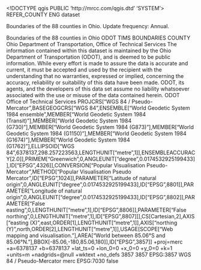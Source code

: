 <!DOCTYPE qgis PUBLIC 'http://mrcc.com/qgis.dtd' 'SYSTEM'>
<qgis version="3.28.10-Firenze">
  <identifier>REFER_COUNTY</identifier>
  <parentidentifier></parentidentifier>
  <language>ENG</language>
  <type>dataset</type>
  <title>REFER_COUNTY</title>
  <abstract>Boundaries of the 88 counties in Ohio. Update frequency: Annual.


Boundaries of the 88 counties in Ohio </abstract>
  <keywords vocabulary="Search keys">
    <keyword>ODOT</keyword>
    <keyword>TIMS</keyword>
    <keyword>BOUNDARIES</keyword>
    <keyword>COUNTY</keyword>
  </keywords>
  <contact>
    <name></name>
    <organization>Ohio Department of Transportation, Office of Technical Services</organization>
    <position></position>
    <voice></voice>
    <fax></fax>
    <email></email>
    <role></role>
  </contact>
  <links/>
  <fees></fees>
  <constraints type="Limitations of use">The information contained within this dataset is maintained by the Ohio Department of Transportation (ODOT), and is deemed to be public information. While every effort is made to assure the data is accurate and current, it must be accepted and used by the recipient with the understanding that no warranties, expressed or implied, concerning the accuracy, reliability or suitability of this data have been made. ODOT, its agents, and the developers of this data set assume no liability whatsoever associated with the use or misuse of the data contained herein.</constraints>
  <rights>ODOT Office of Technical Services &#xd;
</rights>
  <encoding></encoding>
  <crs>
    <spatialrefsys nativeFormat="Wkt">
      <wkt>PROJCRS["WGS 84 / Pseudo-Mercator",BASEGEOGCRS["WGS 84",ENSEMBLE["World Geodetic System 1984 ensemble",MEMBER["World Geodetic System 1984 (Transit)"],MEMBER["World Geodetic System 1984 (G730)"],MEMBER["World Geodetic System 1984 (G873)"],MEMBER["World Geodetic System 1984 (G1150)"],MEMBER["World Geodetic System 1984 (G1674)"],MEMBER["World Geodetic System 1984 (G1762)"],ELLIPSOID["WGS 84",6378137,298.257223563,LENGTHUNIT["metre",1]],ENSEMBLEACCURACY[2.0]],PRIMEM["Greenwich",0,ANGLEUNIT["degree",0.0174532925199433]],ID["EPSG",4326]],CONVERSION["Popular Visualisation Pseudo-Mercator",METHOD["Popular Visualisation Pseudo Mercator",ID["EPSG",1024]],PARAMETER["Latitude of natural origin",0,ANGLEUNIT["degree",0.0174532925199433],ID["EPSG",8801]],PARAMETER["Longitude of natural origin",0,ANGLEUNIT["degree",0.0174532925199433],ID["EPSG",8802]],PARAMETER["False easting",0,LENGTHUNIT["metre",1],ID["EPSG",8806]],PARAMETER["False northing",0,LENGTHUNIT["metre",1],ID["EPSG",8807]]],CS[Cartesian,2],AXIS["easting (X)",east,ORDER[1],LENGTHUNIT["metre",1]],AXIS["northing (Y)",north,ORDER[2],LENGTHUNIT["metre",1]],USAGE[SCOPE["Web mapping and visualisation."],AREA["World between 85.06°S and 85.06°N."],BBOX[-85.06,-180,85.06,180]],ID["EPSG",3857]]</wkt>
      <proj4>+proj=merc +a=6378137 +b=6378137 +lat_ts=0 +lon_0=0 +x_0=0 +y_0=0 +k=1 +units=m +nadgrids=@null +wktext +no_defs</proj4>
      <srsid>3857</srsid>
      <srid>3857</srid>
      <authid>EPSG:3857</authid>
      <description>WGS 84 / Pseudo-Mercator</description>
      <projectionacronym>merc</projectionacronym>
      <ellipsoidacronym>EPSG:7030</ellipsoidacronym>
      <geographicflag>false</geographicflag>
    </spatialrefsys>
  </crs>
  <extent>
    <spatial dimensions="2" crs="EPSG:3857" miny="38.40310000000000201" maxy="41.9772000000000034" maxz="0" minz="0" maxx="-80.51890000000000214" minx="-84.8200999999999965"/>
    <temporal>
      <period>
        <start></start>
        <end></end>
      </period>
    </temporal>
  </extent>
</qgis>
